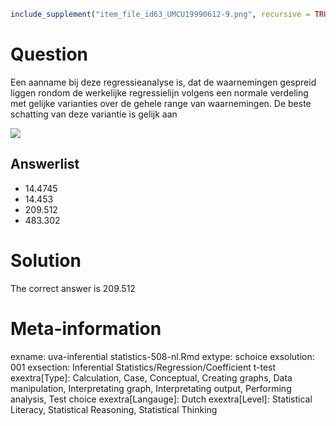 ```{r, echo = FALSE, results = "hide"}
include_supplement("item_file_id63_UMCU19990612-9.png", recursive = TRUE)
```
Question
========

Een aanname bij deze regressieanalyse is, dat de waarnemingen gespreid liggen rondom de werkelijke regressielijn volgens een normale verdeling met gelijke varianties over de gehele range van waarnemingen. De beste schatting van deze variantie is gelijk aan 


 ![](item_file_id63_UMCU19990612-9.png) 

Answerlist
----------
* 14.4745
* 14.453
* 209.512
* 483.302

Solution
========

The correct answer is  209.512 

Meta-information
================
exname: uva-inferential statistics-508-nl.Rmd 
extype: schoice 
exsolution: 001 
exsection: Inferential Statistics/Regression/Coefficient t-test
exextra[Type]: Calculation, Case, Conceptual, Creating graphs, Data manipulation, Interpretating graph, Interpretating output, Performing analysis, Test choice 
exextra[Langauge]: Dutch 
exextra[Level]: Statistical Literacy, Statistical Reasoning, Statistical Thinking 
